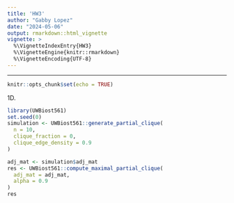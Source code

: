 ```yaml
---
title: 'HW3'
author: "Gabby Lopez"
date: "2024-05-06"
output: rmarkdown::html_vignette
vignette: >
  %\VignetteIndexEntry{HW3}
  %\VignetteEngine{knitr::rmarkdown}
  %\VignetteEncoding{UTF-8}
---
```

---

```r
knitr::opts_chunk$set(echo = TRUE)
```

1D.
```r
library(UWBiost561)
set.seed(0)
simulation <- UWBiost561::generate_partial_clique(
  n = 10,
  clique_fraction = 0,
  clique_edge_density = 0.9
)

adj_mat <- simulation$adj_mat
res <- UWBiost561::compute_maximal_partial_clique(
  adj_mat = adj_mat,
  alpha = 0.9
)
res
```
